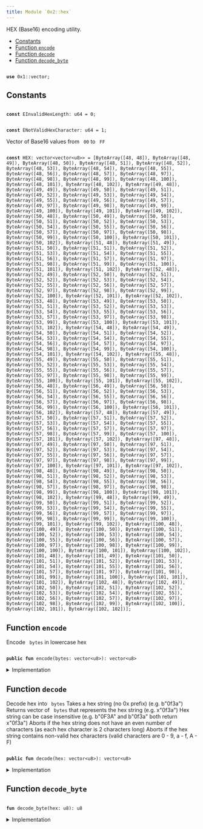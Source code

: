 ```yaml
---
title: Module `0x2::hex`
---
```


<Link id="0x2_hex"/>
HEX (Base16) encoding utility.


-  [Constants](#@Constants_0)
-  [Function `encode`](#0x2_hex_encode)
-  [Function `decode`](#0x2_hex_decode)
-  [Function `decode_byte`](#0x2_hex_decode_byte)


<pre><code>
<b>use</b> <Link href="../move-stdlib/vector#0x1_vector">0x1::vector</Link>;
</code></pre>



<Link id="@Constants_0"></Link>

## Constants


<Link id="0x2_hex_EInvalidHexLength"></Link>



<pre><code>
<b>const</b> <Link href="../iota-framework/hex#0x2_hex_EInvalidHexLength">EInvalidHexLength</Link>: u64 = 0;
</code></pre>



<Link id="0x2_hex_ENotValidHexCharacter"></Link>



<pre><code>
<b>const</b> <Link href="../iota-framework/hex#0x2_hex_ENotValidHexCharacter">ENotValidHexCharacter</Link>: u64 = 1;
</code></pre>



<Link id="0x2_hex_HEX"></Link>

Vector of Base16 values from <code>
00</code> to <code>
FF</code>


<pre><code>
<b>const</b> <Link href="../iota-framework/hex#0x2_hex_HEX">HEX</Link>: <Link href="../move-stdlib/vector#0x1_vector">vector</Link>&lt;<Link href="../move-stdlib/vector#0x1_vector">vector</Link>&lt;u8&gt;&gt; = [ByteArray([48, 48]), ByteArray([48, 49]), ByteArray([48, 50]), ByteArray([48, 51]), ByteArray([48, 52]), ByteArray([48, 53]), ByteArray([48, 54]), ByteArray([48, 55]), ByteArray([48, 56]), ByteArray([48, 57]), ByteArray([48, 97]), ByteArray([48, 98]), ByteArray([48, 99]), ByteArray([48, 100]), ByteArray([48, 101]), ByteArray([48, 102]), ByteArray([49, 48]), ByteArray([49, 49]), ByteArray([49, 50]), ByteArray([49, 51]), ByteArray([49, 52]), ByteArray([49, 53]), ByteArray([49, 54]), ByteArray([49, 55]), ByteArray([49, 56]), ByteArray([49, 57]), ByteArray([49, 97]), ByteArray([49, 98]), ByteArray([49, 99]), ByteArray([49, 100]), ByteArray([49, 101]), ByteArray([49, 102]), ByteArray([50, 48]), ByteArray([50, 49]), ByteArray([50, 50]), ByteArray([50, 51]), ByteArray([50, 52]), ByteArray([50, 53]), ByteArray([50, 54]), ByteArray([50, 55]), ByteArray([50, 56]), ByteArray([50, 57]), ByteArray([50, 97]), ByteArray([50, 98]), ByteArray([50, 99]), ByteArray([50, 100]), ByteArray([50, 101]), ByteArray([50, 102]), ByteArray([51, 48]), ByteArray([51, 49]), ByteArray([51, 50]), ByteArray([51, 51]), ByteArray([51, 52]), ByteArray([51, 53]), ByteArray([51, 54]), ByteArray([51, 55]), ByteArray([51, 56]), ByteArray([51, 57]), ByteArray([51, 97]), ByteArray([51, 98]), ByteArray([51, 99]), ByteArray([51, 100]), ByteArray([51, 101]), ByteArray([51, 102]), ByteArray([52, 48]), ByteArray([52, 49]), ByteArray([52, 50]), ByteArray([52, 51]), ByteArray([52, 52]), ByteArray([52, 53]), ByteArray([52, 54]), ByteArray([52, 55]), ByteArray([52, 56]), ByteArray([52, 57]), ByteArray([52, 97]), ByteArray([52, 98]), ByteArray([52, 99]), ByteArray([52, 100]), ByteArray([52, 101]), ByteArray([52, 102]), ByteArray([53, 48]), ByteArray([53, 49]), ByteArray([53, 50]), ByteArray([53, 51]), ByteArray([53, 52]), ByteArray([53, 53]), ByteArray([53, 54]), ByteArray([53, 55]), ByteArray([53, 56]), ByteArray([53, 57]), ByteArray([53, 97]), ByteArray([53, 98]), ByteArray([53, 99]), ByteArray([53, 100]), ByteArray([53, 101]), ByteArray([53, 102]), ByteArray([54, 48]), ByteArray([54, 49]), ByteArray([54, 50]), ByteArray([54, 51]), ByteArray([54, 52]), ByteArray([54, 53]), ByteArray([54, 54]), ByteArray([54, 55]), ByteArray([54, 56]), ByteArray([54, 57]), ByteArray([54, 97]), ByteArray([54, 98]), ByteArray([54, 99]), ByteArray([54, 100]), ByteArray([54, 101]), ByteArray([54, 102]), ByteArray([55, 48]), ByteArray([55, 49]), ByteArray([55, 50]), ByteArray([55, 51]), ByteArray([55, 52]), ByteArray([55, 53]), ByteArray([55, 54]), ByteArray([55, 55]), ByteArray([55, 56]), ByteArray([55, 57]), ByteArray([55, 97]), ByteArray([55, 98]), ByteArray([55, 99]), ByteArray([55, 100]), ByteArray([55, 101]), ByteArray([55, 102]), ByteArray([56, 48]), ByteArray([56, 49]), ByteArray([56, 50]), ByteArray([56, 51]), ByteArray([56, 52]), ByteArray([56, 53]), ByteArray([56, 54]), ByteArray([56, 55]), ByteArray([56, 56]), ByteArray([56, 57]), ByteArray([56, 97]), ByteArray([56, 98]), ByteArray([56, 99]), ByteArray([56, 100]), ByteArray([56, 101]), ByteArray([56, 102]), ByteArray([57, 48]), ByteArray([57, 49]), ByteArray([57, 50]), ByteArray([57, 51]), ByteArray([57, 52]), ByteArray([57, 53]), ByteArray([57, 54]), ByteArray([57, 55]), ByteArray([57, 56]), ByteArray([57, 57]), ByteArray([57, 97]), ByteArray([57, 98]), ByteArray([57, 99]), ByteArray([57, 100]), ByteArray([57, 101]), ByteArray([57, 102]), ByteArray([97, 48]), ByteArray([97, 49]), ByteArray([97, 50]), ByteArray([97, 51]), ByteArray([97, 52]), ByteArray([97, 53]), ByteArray([97, 54]), ByteArray([97, 55]), ByteArray([97, 56]), ByteArray([97, 57]), ByteArray([97, 97]), ByteArray([97, 98]), ByteArray([97, 99]), ByteArray([97, 100]), ByteArray([97, 101]), ByteArray([97, 102]), ByteArray([98, 48]), ByteArray([98, 49]), ByteArray([98, 50]), ByteArray([98, 51]), ByteArray([98, 52]), ByteArray([98, 53]), ByteArray([98, 54]), ByteArray([98, 55]), ByteArray([98, 56]), ByteArray([98, 57]), ByteArray([98, 97]), ByteArray([98, 98]), ByteArray([98, 99]), ByteArray([98, 100]), ByteArray([98, 101]), ByteArray([98, 102]), ByteArray([99, 48]), ByteArray([99, 49]), ByteArray([99, 50]), ByteArray([99, 51]), ByteArray([99, 52]), ByteArray([99, 53]), ByteArray([99, 54]), ByteArray([99, 55]), ByteArray([99, 56]), ByteArray([99, 57]), ByteArray([99, 97]), ByteArray([99, 98]), ByteArray([99, 99]), ByteArray([99, 100]), ByteArray([99, 101]), ByteArray([99, 102]), ByteArray([100, 48]), ByteArray([100, 49]), ByteArray([100, 50]), ByteArray([100, 51]), ByteArray([100, 52]), ByteArray([100, 53]), ByteArray([100, 54]), ByteArray([100, 55]), ByteArray([100, 56]), ByteArray([100, 57]), ByteArray([100, 97]), ByteArray([100, 98]), ByteArray([100, 99]), ByteArray([100, 100]), ByteArray([100, 101]), ByteArray([100, 102]), ByteArray([101, 48]), ByteArray([101, 49]), ByteArray([101, 50]), ByteArray([101, 51]), ByteArray([101, 52]), ByteArray([101, 53]), ByteArray([101, 54]), ByteArray([101, 55]), ByteArray([101, 56]), ByteArray([101, 57]), ByteArray([101, 97]), ByteArray([101, 98]), ByteArray([101, 99]), ByteArray([101, 100]), ByteArray([101, 101]), ByteArray([101, 102]), ByteArray([102, 48]), ByteArray([102, 49]), ByteArray([102, 50]), ByteArray([102, 51]), ByteArray([102, 52]), ByteArray([102, 53]), ByteArray([102, 54]), ByteArray([102, 55]), ByteArray([102, 56]), ByteArray([102, 57]), ByteArray([102, 97]), ByteArray([102, 98]), ByteArray([102, 99]), ByteArray([102, 100]), ByteArray([102, 101]), ByteArray([102, 102])];
</code></pre>



<Link id="0x2_hex_encode"></Link>

## Function `encode`

Encode <code>
bytes</code> in lowercase hex


<pre><code>
<b>public</b> <b>fun</b> <Link href="../iota-framework/hex#0x2_hex_encode">encode</Link>(bytes: <Link href="../move-stdlib/vector#0x1_vector">vector</Link>&lt;u8&gt;): <Link href="../move-stdlib/vector#0x1_vector">vector</Link>&lt;u8&gt;
</code></pre>



<details>
<summary>Implementation</summary>


<pre><code>
<b>public</b> <b>fun</b> <Link href="../iota-framework/hex#0x2_hex_encode">encode</Link>(bytes: <Link href="../move-stdlib/vector#0x1_vector">vector</Link>&lt;u8&gt;): <Link href="../move-stdlib/vector#0x1_vector">vector</Link>&lt;u8&gt; \{
    <b>let</b> (<b>mut</b> i, <b>mut</b> r, l) = (0, <Link href="../move-stdlib/vector#0x1_vector">vector</Link>[], bytes.length());
    <b>let</b> hex_vector = <Link href="../iota-framework/hex#0x2_hex_HEX">HEX</Link>;
    <b>while</b> (i &lt; l) \{
        r.append(hex_vector[bytes[i] <b>as</b> u64]);
        i = i + 1;
    };
    r
}
</code></pre>



</details>

<Link id="0x2_hex_decode"></Link>

## Function `decode`

Decode hex into <code>
bytes</code>
Takes a hex string (no 0x prefix) (e.g. b"0f3a")
Returns vector of <code>
bytes</code> that represents the hex string (e.g. x"0f3a")
Hex string can be case insensitive (e.g. b"0F3A" and b"0f3a" both return x"0f3a")
Aborts if the hex string does not have an even number of characters (as each hex character is 2 characters long)
Aborts if the hex string contains non-valid hex characters (valid characters are 0 - 9, a - f, A - F)


<pre><code>
<b>public</b> <b>fun</b> <Link href="../iota-framework/hex#0x2_hex_decode">decode</Link>(<Link href="../iota-framework/hex#0x2_hex">hex</Link>: <Link href="../move-stdlib/vector#0x1_vector">vector</Link>&lt;u8&gt;): <Link href="../move-stdlib/vector#0x1_vector">vector</Link>&lt;u8&gt;
</code></pre>



<details>
<summary>Implementation</summary>


<pre><code>
<b>public</b> <b>fun</b> <Link href="../iota-framework/hex#0x2_hex_decode">decode</Link>(<Link href="../iota-framework/hex#0x2_hex">hex</Link>: <Link href="../move-stdlib/vector#0x1_vector">vector</Link>&lt;u8&gt;): <Link href="../move-stdlib/vector#0x1_vector">vector</Link>&lt;u8&gt; \{
    <b>let</b> (<b>mut</b> i, <b>mut</b> r, l) = (0, <Link href="../move-stdlib/vector#0x1_vector">vector</Link>[], <Link href="../iota-framework/hex#0x2_hex">hex</Link>.length());
    <b>assert</b>!(l % 2 == 0, <Link href="../iota-framework/hex#0x2_hex_EInvalidHexLength">EInvalidHexLength</Link>);
    <b>while</b> (i &lt; l) \{
        <b>let</b> decimal = <Link href="../iota-framework/hex#0x2_hex_decode_byte">decode_byte</Link>(<Link href="../iota-framework/hex#0x2_hex">hex</Link>[i]) * 16 + <Link href="../iota-framework/hex#0x2_hex_decode_byte">decode_byte</Link>(<Link href="../iota-framework/hex#0x2_hex">hex</Link>[i + 1]);
        r.push_back(decimal);
        i = i + 2;
    };
    r
}
</code></pre>



</details>

<Link id="0x2_hex_decode_byte"></Link>

## Function `decode_byte`



<pre><code>
<b>fun</b> <Link href="../iota-framework/hex#0x2_hex_decode_byte">decode_byte</Link>(<Link href="../iota-framework/hex#0x2_hex">hex</Link>: u8): u8
</code></pre>



<details>
<summary>Implementation</summary>


<pre><code>
<b>fun</b> <Link href="../iota-framework/hex#0x2_hex_decode_byte">decode_byte</Link>(<Link href="../iota-framework/hex#0x2_hex">hex</Link>: u8): u8 \{
    <b>if</b> (/* 0 .. 9 */ 48 &lt;= <Link href="../iota-framework/hex#0x2_hex">hex</Link> && <Link href="../iota-framework/hex#0x2_hex">hex</Link> &lt; 58) \{
        <Link href="../iota-framework/hex#0x2_hex">hex</Link> - 48
    } <b>else</b> <b>if</b> (/* A .. F */ 65 &lt;= <Link href="../iota-framework/hex#0x2_hex">hex</Link> && <Link href="../iota-framework/hex#0x2_hex">hex</Link> &lt; 71) \{
        10 + <Link href="../iota-framework/hex#0x2_hex">hex</Link> - 65
    } <b>else</b> <b>if</b> (/* a .. f */ 97 &lt;= <Link href="../iota-framework/hex#0x2_hex">hex</Link> && <Link href="../iota-framework/hex#0x2_hex">hex</Link> &lt; 103) \{
        10 + <Link href="../iota-framework/hex#0x2_hex">hex</Link> - 97
    } <b>else</b> \{
        <b>abort</b> <Link href="../iota-framework/hex#0x2_hex_ENotValidHexCharacter">ENotValidHexCharacter</Link>
    }
}
</code></pre>



</details>

